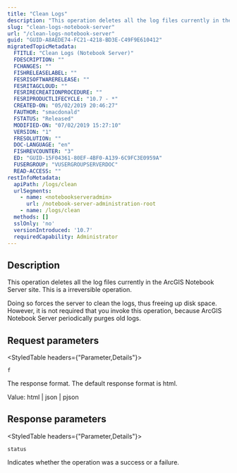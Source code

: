 ```yaml
---
title: "Clean Logs"
description: "This operation deletes all the log files currently in the ArcGIS Notebook Server site. This is a irreversible operation."
slug: "clean-logs-notebook-server"
url: "/clean-logs-notebook-server"
guid: "GUID-A8AEDE74-FC21-4218-BD3E-C49F9E610412"
migratedTopicMetadata:
  FTITLE: "Clean Logs (Notebook Server)"
  FDESCRIPTION: ""
  FCHANGES: ""
  FISHRELEASELABEL: ""
  FESRISOFTWARERELEASE: ""
  FESRITAGCLOUD: ""
  FESRIRECREATIONPROCEDURE: ""
  FESRIPRODUCTLIFECYCLE: "10.7 - *"
  CREATED-ON: "05/02/2019 20:46:27"
  FAUTHOR: "smacdonald"
  FSTATUS: "Released"
  MODIFIED-ON: "07/02/2019 15:27:10"
  VERSION: "1"
  FRESOLUTION: ""
  DOC-LANGUAGE: "en"
  FISHREVCOUNTER: "3"
  ED: "GUID-15F04361-80EF-4BF0-A139-6C9FC3E0959A"
  FUSERGROUP: "VUSERGROUPSERVERDOC"
  READ-ACCESS: ""
restInfoMetadata:
  apiPath: /logs/clean
  urlSegments:
    - name: <notebookserveradmin>
      url: /notebook-server-administration-root
    - name: /logs/clean
  methods: []
  sslOnly: 'no'
  versionIntroduced: '10.7'
  requiredCapability: Administrator
---
```


## Description

This operation deletes all the log files currently in the ArcGIS Notebook Server site. This is a irreversible operation. 

Doing so forces the server to clean the logs, thus freeing up disk space. However, it is not required that you invoke this operation, because ArcGIS Notebook Server periodically purges old logs. 

##  Request parameters 

<StyledTable headers={"Parameter,Details"}>

<StyledTableRow>

<StyledTableCell cellStyle="markdown">

`f` 

</StyledTableCell>

<StyledTableCell cellStyle="markdown">

The response format. The default response format is html.

Value: html | json | pjson

</StyledTableCell>

</StyledTableRow>

</StyledTable>

##  Response parameters 

<StyledTable headers={"Parameter,Details"}>

<StyledTableRow>

<StyledTableCell cellStyle="markdown">

`status` 

</StyledTableCell>

<StyledTableCell cellStyle="markdown">

Indicates whether the operation was a success or a failure.

</StyledTableCell>

</StyledTableRow>

</StyledTable>
